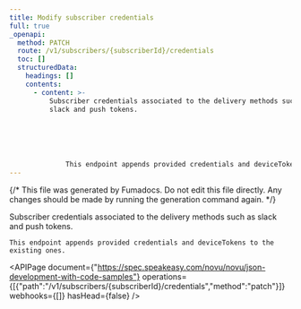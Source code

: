 ```yaml
---
title: Modify subscriber credentials
full: true
_openapi:
  method: PATCH
  route: /v1/subscribers/{subscriberId}/credentials
  toc: []
  structuredData:
    headings: []
    contents:
      - content: >-
          Subscriber credentials associated to the delivery methods such as
          slack and push tokens.






              This endpoint appends provided credentials and deviceTokens to the existing ones.
---
```


{/* This file was generated by Fumadocs. Do not edit this file directly. Any changes should be made by running the generation command again. */}

Subscriber credentials associated to the delivery methods such as slack and push tokens.






    This endpoint appends provided credentials and deviceTokens to the existing ones.

<APIPage document={"https://spec.speakeasy.com/novu/novu/json-development-with-code-samples"} operations={[{"path":"/v1/subscribers/{subscriberId}/credentials","method":"patch"}]} webhooks={[]} hasHead={false} />